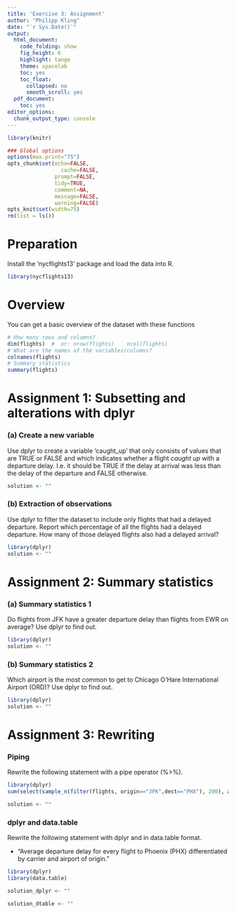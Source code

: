 ```yaml
---
title: 'Exercise 3: Assignment'
author: "Philipp Kling"
date: "`r Sys.Date()`"
output:
  html_document:
    code_folding: show
    fig_height: 6
    highlight: tango
    theme: spacelab
    toc: yes
    toc_float:
      collapsed: no
      smooth_scroll: yes
  pdf_document:
    toc: yes
editor_options:
  chunk_output_type: console
---
```




```r
library(knitr)

### Global options
options(max.print="75")
opts_chunk$set(echo=FALSE,
	             cache=FALSE,
               prompt=FALSE,
               tidy=TRUE,
               comment=NA,
               message=FALSE,
               warning=FALSE)
opts_knit$set(width=75)
rm(list = ls())
```

# Preparation

Install the 'nycflights13' package and load the data into R.
```r
library(nycflights13)
```

# Overview
You can get a basic overview of the dataset with these functions
```r
# How many rows and columns?
dim(flights)  #  or: nrow(flights)    ncol(flights)
# What are the names of the variables/columns?
colnames(flights)
# Summary statistics
summary(flights)
```


# Assignment 1: Subsetting and alterations with dplyr

### (a) Create a new variable

Use dplyr to create a variable 'caught_up' that only consists of values that are TRUE or FALSE and which indicates whether a flight *caught up* with a departure delay. I.e. it should be TRUE if the delay at arrival was less than the delay of the departure and FALSE otherwise.
 
```r
solution <- ""
```
 
 
### (b) Extraction of observations

Use dplyr to filter the dataset to include only flights that had a delayed departure. Report which percentage of all the flights had a delayed departure. How many of those delayed flights also had a delayed arrival?
 
```r
library(dplyr)
solution <- ""
```

 
# Assignment 2: Summary statistics

### (a) Summary statistics 1

Do flights from JFK have a greater departure delay than flights from EWR on average? Use dplyr to find out.

```r
library(dplyr)
solution <- ""
```

### (b) Summary statistics 2
Which airport is the most common to get to Chicago O'Hare International Airport (ORD)? Use dplyr to find out.


```r
library(dplyr)
solution <- ""
```

# Assignment 3: Rewriting

### Piping

Rewrite the following statement with a pipe operator (%>%).

```r
library(dplyr)
sum(select(sample_n(filter(flights, origin=="JFK",dest=="PHX"), 200), air_time), na.rm=T)
```

```r
solution <- ""
```

### dplyr and data.table

Rewrite the following statement with dplyr and in data.table format.

 * "Average departure delay for every flight to Phoenix (PHX) differentiated by carrier and airport of origin."

```r
library(dplyr)
library(data.table)

solution_dplyr <- ""

solution_dtable <- ""
```
